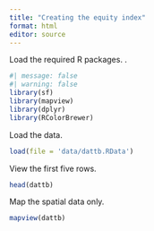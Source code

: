 ```yaml
---
title: "Creating the equity index"
format: html
editor: source
---
```


Load the required R packages.
.
```r
#| message: false
#| warning: false
library(sf)
library(mapview)
library(dplyr)
library(RColorBrewer)
```

Load the data.

```r
load(file = 'data/dattb.RData')
```

View the first five rows. 

```r
head(dattb)
```

Map the spatial data only. 

```r
mapview(dattb)
```
